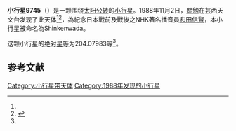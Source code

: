 {{Infobox planet
| bgcolour = #FFFFC0
| name = 9745 Shinkenwada
| symbol = 
| image = 
| caption = 
| discovery = yes
| discovery_ref = 
| discoverer = [[關勉|關勉]]
| discovery_site = [[芸西天文台|芸西天文台]] 
| discovered = 1988年11月2日
| designations = yes
| mp_name = 
| named_after = 
| alt_names = 1988 VY/ 1996 HA14
| mp_category = [[主带小行星|主带小行星]]
| orbit_ref = <ref name="a">[http://ssd.jpl.nasa.gov/sbdb.cgi?sstr=9745 9745 Shinkenwada] {{Wayback|url=http://ssd.jpl.nasa.gov/sbdb.cgi?sstr=9745 |date=20140925031650 }}，小行星數據庫瀏覽器（JPL Small-Body Database Browser）－[[美国国家航空航天局|美国国家航空航天局]]喷气推进实验室</ref>
| epoch = 2456400.5 (2013年4月18日更新)
| aphelion = {{convert|3.2307726|AU|km|3|abbr=on|lk=out}}
| perihelion = {{convert|2.6146440|AU|km|3|abbr=on}}
| semimajor = {{convert|2.9227083|AU|km|3|abbr=on}}
| eccentricity = 0.1054037
| period = 1825.057862 [[日|日]]<br />5[[儒略年|儒略年]]
| avg_speed = 
| inclination = 1.75247
| asc_node = 200.19627
| mean_anomaly = 
| arg_peri = 204.07983
| satellites = 
| physical_characteristics = yes
| dimensions = 
| mass = 
| density = 
| surface_grav = 
| escape_velocity = 
| sidereal_day = 
| axial_tilt = 
| pole_ecliptic_lat = 
| pole_ecliptic_lon = 
| albedo = 
| temperatures= 
| temp_name1 = 
| mean_temp_1 = 
| max_temp_1 = 
| temp_name2 = 
| max_temp_2 = 
| spectral_type = 
| abs_magnitude = 204.07983
}}

'''小行星9745'''（{{lang-en|9745 Shinkenwada}}）是一颗围绕[[太阳|太阳]][[公转|公转]]的[[小行星|小行星]]。1988年11月2日，[[關勉|關勉]]在芸西天文台发现了此天体<ref name="a" /><ref>{{cite news|title=小行星列表|url=http://cfa-www.harvard.edu/iau/lists/NumberedMPs.txt|accessdate=2013-07-08|newspaper=哈佛大学|archive-date=2008-05-17|archive-url=https://web.archive.org/web/20080517010638/http://cfa-www.harvard.edu/iau/lists/NumberedMPs.txt|dead-url=no}}</ref>，為紀念日本戰前及戰後之NHK著名播音員[[和田信賢|和田信賢]]，本小行星被命名為Shinkenwada。

这颗小行星的[[绝对星等|绝对星等]]为204.07983等<ref name="a" />。

==参考文献==
{{reflist}}
{{Minor Planet Number|[[小行星9744|小行星9744]]|[[小行星9746|小行星9746]]}}

{{小天体}}

[[Category:小行星带天体|Category:小行星带天体]]
[[Category:1988年发现的小行星|Category:1988年发现的小行星]]

{{asteroid-stub}}